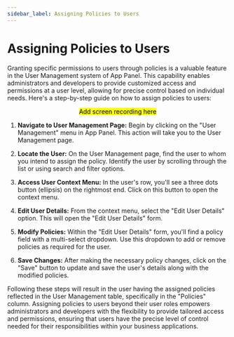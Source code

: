 ```yaml
---
sidebar_label: Assigning Policies to Users
---
```


# Assigning Policies to Users

Granting specific permissions to users through policies is a valuable feature in the User Management system of App Panel. This capability enables administrators and developers to provide customized access and permissions at a user level, allowing for precise control based on individual needs. Here's a step-by-step guide on how to assign policies to users:

<center> <mark> Add screen recording here </mark> </center>

1. **Navigate to User Management Page:**
   Begin by clicking on the "User Management" menu in App Panel. This action will take you to the User Management page.

2. **Locate the User:**
   On the User Management page, find the user to whom you intend to assign the policy. Identify the user by scrolling through the list or using search and filter options.

3. **Access User Context Menu:**
   In the user's row, you'll see a three dots button (ellipsis) on the rightmost end. Click on this button to open the context menu.

4. **Edit User Details:**
   From the context menu, select the "Edit User Details" option. This will open the "Edit User Details" form.

5. **Modify Policies:**
   Within the "Edit User Details" form, you'll find a policy field with a multi-select dropdown. Use this dropdown to add or remove policies as required for the user.

6. **Save Changes:**
   After making the necessary policy changes, click on the "Save" button to update and save the user's details along with the modified policies.

Following these steps will result in the user having the assigned policies reflected in the User Management table, specifically in the "Policies" column. Assigning policies to users beyond their user roles empowers administrators and developers with the flexibility to provide tailored access and permissions, ensuring that users have the precise level of control needed for their responsibilities within your business applications.